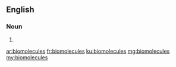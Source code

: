 ==English==

===Noun===
{{head|en|plural}}

# {{plural of|biomolecule|lang=en}}

[[ar:biomolecules]]
[[fr:biomolecules]]
[[ku:biomolecules]]
[[mg:biomolecules]]
[[my:biomolecules]]